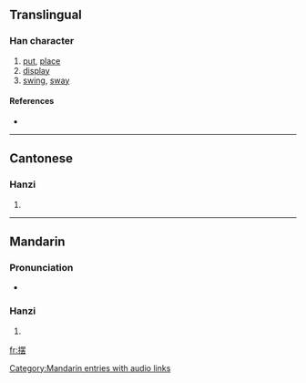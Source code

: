 {{also|擺}}
==Translingual==

===Han character===
{{Han char|rn=64|rad=手|as=10|sn=13|four=|canj=手田中戈 (QWLI)}}

# [[put]], [[place]]
# [[display]]
# [[swing]], [[sway]]

====References====
* {{Han ref|kx=0449.081|hdz=31932.050|uh=6446|ud=25670}}

----

==Cantonese==

===Hanzi===
{{yue-hanzi|jyut=|y=baai2|tra=擺}}

# {{defn|Cantonese}}

----

==Mandarin==

===Pronunciation===
* {{audio|zh-bǎi.ogg|audio}}

===Hanzi===
{{cmn-hanzi|tra=擺|pin=[[bǎi]] ([[bai3]])|wg=pai<sup>3</sup>}}

# {{defn|Mandarin}}

[[Category:Mandarin entries with audio links]]

[[fr:摆]]